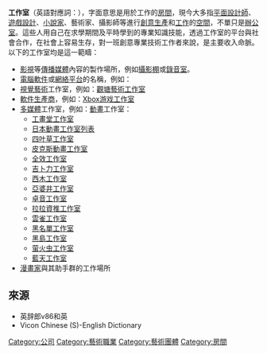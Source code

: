 {{unreferenced|time=2010-01-30T17:29:34+00:00}}
'''工作室'''（英語對應詞：{{lang|en|Studio}}），字面意思是用於工作的[[房間|房間]]，現今大多指[[平面設計師|平面設計師]]、[[遊戲設計|遊戲設計]]、[[小說家|小說家]]、藝術家、攝影師等進行[[創意|創意]][[生產|生產]]和[[工作|工作]]的[[空間|空間]]，不單只是[[辦公室|辦公室]]。這些人用自己在求學期間及平時學到的專業知識技能，透過工作室的平台與社會合作，在社會上容易生存，對一班創意專業技術工作者來說，是主要收入命脈。以下的工作室均是這一範疇：

*[[影視|影視]]等[[傳播媒體|傳播媒體]]內容的製作場所，例如[[攝影棚|攝影棚]]或[[錄音室|錄音室]]。
*[[软件|電腦軟件]]或[[计算机网络|網絡]][[網站|平台]]的名稱，例如：{{le|Macintosh Programmer's Workshop}}
*[[視覺藝術|視覺藝術]]工作室，例如：[[觀塘藝術工作室|觀塘藝術工作室]]
*[[軟件|軟件]][[生產商|生產商]]，例如：[[Xbox游戏工作室|Xbox游戏工作室]]
*[[多媒體|多媒體]]工作室，例如：[[動畫|動畫]]工作室：
**[[工畫堂工作室|工畫堂工作室]]
**[[日本動畫工作室列表|日本動畫工作室列表]]
**[[四叶草工作室|四叶草工作室]]
**[[皮克斯動畫工作室|皮克斯動畫工作室]]
**[[全效工作室|全效工作室]]
**[[吉卜力工作室|吉卜力工作室]]
**[[西木工作室|西木工作室]]
**[[亞婆井工作室|亞婆井工作室]]
**[[卓音工作室|卓音工作室]]
**[[拉拉資推工作室|拉拉資推工作室]]
**[[雲雀工作室|雲雀工作室]]
**[[黑名單工作室|黑名單工作室]]
**[[黑島工作室|黑島工作室]]
**[[萤火虫工作室|萤火虫工作室]]
**[[藍天工作室|藍天工作室]]
*[[漫畫家|漫畫家]]與其助手群的工作場所

==來源==
* 英辞郎v86和英
* Vicon Chinese (S)-English Dictionary

{{Authority control}}
[[Category:公司|Category:公司]]
[[Category:藝術職業|Category:藝術職業]]
[[Category:藝術團體|Category:藝術團體]]
[[Category:房間|Category:房間]]